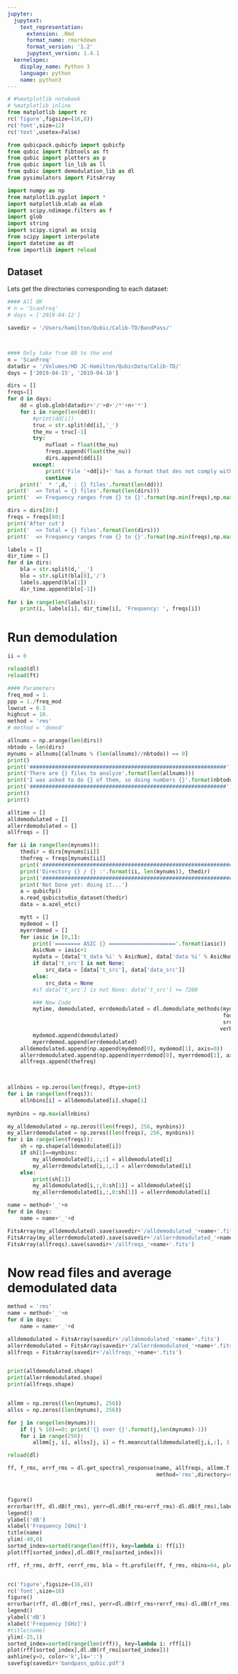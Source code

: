 ```yaml
---
jupyter:
  jupytext:
    text_representation:
      extension: .Rmd
      format_name: rmarkdown
      format_version: '1.2'
      jupytext_version: 1.4.1
  kernelspec:
    display_name: Python 3
    language: python
    name: python3
---
```


```python
# #%matplotlib notebook
# %matplotlib inline
from matplotlib import rc
rc('figure',figsize=(16,8))
rc('font',size=12)
rc('text',usetex=False)

from qubicpack.qubicfp import qubicfp
from qubic import fibtools as ft
from qubic import plotters as p
from qubic import lin_lib as ll
from qubic import demodulation_lib as dl
from pysimulators import FitsArray

import numpy as np
from matplotlib.pyplot import *
import matplotlib.mlab as mlab
import scipy.ndimage.filters as f
import glob
import string
import scipy.signal as scsig
from scipy import interpolate
import datetime as dt
from importlib import reload  

```

## Dataset
Lets get the directories corresponding to each dataset:

```python
#### All OK
# n = 'ScanFreq'
# days = ['2019-04-12']

savedir = '/Users/hamilton/Qubic/Calib-TD/BandPass/'



#### Only take from 80 to the end
n = 'ScanFreq'
datadir = '/Volumes/HD JC-Hamilton/QubicData/Calib-TD/'
days = ['2019-04-15', '2019-04-16']

dirs = []
freqs=[]
for d in days:
    dd = glob.glob(datadir+'/'+d+'/*'+n+'*')
    for i in range(len(dd)): 
        #print(dd[i])
        truc = str.split(dd[i],'_')
        the_nu = truc[-1]
        try:
            nufloat = float(the_nu)
            freqs.append(float(the_nu))
            dirs.append(dd[i])
        except:
            print('File '+dd[i]+' has a format that des not comply with expectations => rejected')
            continue
    print('  * ',d,' : {} files'.format(len(dd)))
print('  => Total = {} files'.format(len(dirs)))
print('  => Frequency ranges from {} to {}'.format(np.min(freqs),np.max(freqs)))

dirs = dirs[80:]
freqs = freqs[80:]
print('After cut')
print('  => Total = {} files'.format(len(dirs)))
print('  => Frequency ranges from {} to {}'.format(np.min(freqs),np.max(freqs)))

```

```python
labels = []
dir_time = []
for d in dirs:
    bla = str.split(d,'__')
    blo = str.split(bla[0],'/')
    labels.append(bla[1])
    dir_time.append(blo[-1])
    
for i in range(len(labels)): 
    print(i, labels[i], dir_time[i], 'Frequency: ', freqs[i])

```

# Run demodulation

```python
ii = 0

reload(dl)
reload(ft)

#### Parameters
freq_mod = 1.
ppp = 1./freq_mod
lowcut = 0.3
highcut = 10.
method = 'rms'
# method = 'demod'

allnums = np.arange(len(dirs))
nbtodo = len(dirs)
mynums = allnums[(allnums % (len(allnums)//nbtodo)) == 0]
print()
print('##############################################################')
print('There are {} files to analyze'.format(len(allnums)))
print('I was asked to do {} of them, so doing numbers {}'.format(nbtodo, mynums))
print('##############################################################')
print()
print()

alltime = []
alldemodulated = []
allerrdemodulated = []
allfreqs = []

for ii in range(len(mynums)):
    thedir = dirs[mynums[ii]]
    thefreq = freqs[mynums[ii]]
    print('##############################################################')
    print('Directory {} / {} :'.format(ii, len(mynums)), thedir)
    print('##############################################################')
    print('Not Done yet: doing it...')
    a = qubicfp()
    a.read_qubicstudio_dataset(thedir)
    data = a.azel_etc()

    mytt = []
    mydemod = []
    myerrdemod = []
    for iasic in [0,1]:
        print('======== ASIC {} ====================='.format(iasic))
        AsicNum = iasic+1
        mydata = [data['t_data %i' % AsicNum], data['data %i' % AsicNum]]
        if data['t_src'] is not None: 
            src_data = [data['t_src'], data['data_src']]
        else:
            src_data = None
        #if data['t_src'] is not None: data['t_src'] += 7200

        ### New Code
        mytime, demodulated, errdemodulated = dl.demodulate_methods(mydata, freq_mod, 
                                                                    fourier_cuts=[lowcut, highcut, None], 
                                                                    src_data_in = src_data,
                                                                   verbose=False, method=method, remove_noise=True)
        mydemod.append(demodulated)
        myerrdemod.append(errdemodulated)
    alldemodulated.append(np.append(mydemod[0], mydemod[1], axis=0))
    allerrdemodulated.append(np.append(myerrdemod[0], myerrdemod[1], axis=0))
    allfreqs.append(thefreq)

    

```

```python
allnbins = np.zeros(len(freqs), dtype=int)
for i in range(len(freqs)):
    allnbins[i] = alldemodulated[i].shape[1]
    
mynbins = np.max(allnbins)

my_alldemodulated = np.zeros((len(freqs), 256, mynbins))
my_allerrdemodulated = np.zeros((len(freqs), 256, mynbins))
for i in range(len(freqs)):
    sh = np.shape(alldemodulated[i])
    if sh[1]==mynbins:
        my_alldemodulated[i,:,:] = alldemodulated[i]
        my_allerrdemodulated[i,:,:] = allerrdemodulated[i]
    else:
        print(sh[1])
        my_alldemodulated[i,:,0:sh[1]] = alldemodulated[i]        
        my_allerrdemodulated[i,:,0:sh[1]] = allerrdemodulated[i]

name = method+'_'+n
for d in days:
    name = name+'_'+d

FitsArray(my_alldemodulated).save(savedir+'/alldemodulated_'+name+'.fits')
FitsArray(my_allerrdemodulated).save(savedir+'/allerrdemodulated_'+name+'.fits')
FitsArray(allfreqs).save(savedir+'/allfreqs_'+name+'.fits')

```

# Now read files and average demodulated data

```python
method = 'rms'
name = method+'_'+n
for d in days:
    name = name+'_'+d

alldemodulated = FitsArray(savedir+'/alldemodulated_'+name+'.fits')
allerrdemodulated = FitsArray(savedir+'/allerrdemodulated_'+name+'.fits')
allfreqs = FitsArray(savedir+'/allfreqs_'+name+'.fits')


print(alldemodulated.shape)
print(allerrdemodulated.shape)
print(allfreqs.shape)


allmm = np.zeros((len(mynums), 256))
allss = np.zeros((len(mynums), 256))

for j in range(len(mynums)):
    if (j % 10)==0: print('{} over {}'.format(j,len(mynums)-1))
    for i in range(256):
        allmm[j, i], allss[j, i] = ft.meancut(alldemodulated[j,i,:], 3, med=True, disp=False)


```

```python
reload(dl)

ff, f_rms, errf_rms = dl.get_spectral_response(name, allfreqs, allmm.T, allss.T, 
                                               method='rms',directory=savedir, correct_source=False)



figure()
errorbar(ff, dl.dB(f_rms), yerr=dl.dB(f_rms+errf_rms)-dl.dB(f_rms),label='rms', fmt='b.-',ls='none')
legend()
ylabel('dB')
xlabel('Frequency [GHz]')
title(name)
ylim(-40,0)
sorted_index=sorted(range(len(ff)), key=lambda i: ff[i])
plot(ff[sorted_index],dl.dB(f_rms[sorted_index]))


```

```python
rff, rf_rms, drff, rerrf_rms, bla = ft.profile(ff, f_rms, nbins=64, plot=False, dispersion=True)


rc('figure',figsize=(16,8))
rc('font',size=18)
figure()
errorbar(rff, dl.dB(rf_rms), yerr=dl.dB(rf_rms+rerrf_rms)-dl.dB(rf_rms),label='rms', fmt='bo',ls='none')
legend()
ylabel('dB')
xlabel('Frequency [GHz]')
#title(name)
ylim(-25,1)
sorted_index=sorted(range(len(rff)), key=lambda i: rff[i])
plot(rff[sorted_index],dl.dB(rf_rms[sorted_index]))
axhline(y=0, color='k',ls=':')
savefig(savedir+'bandpass_qubic.pdf')
```

```python

```
